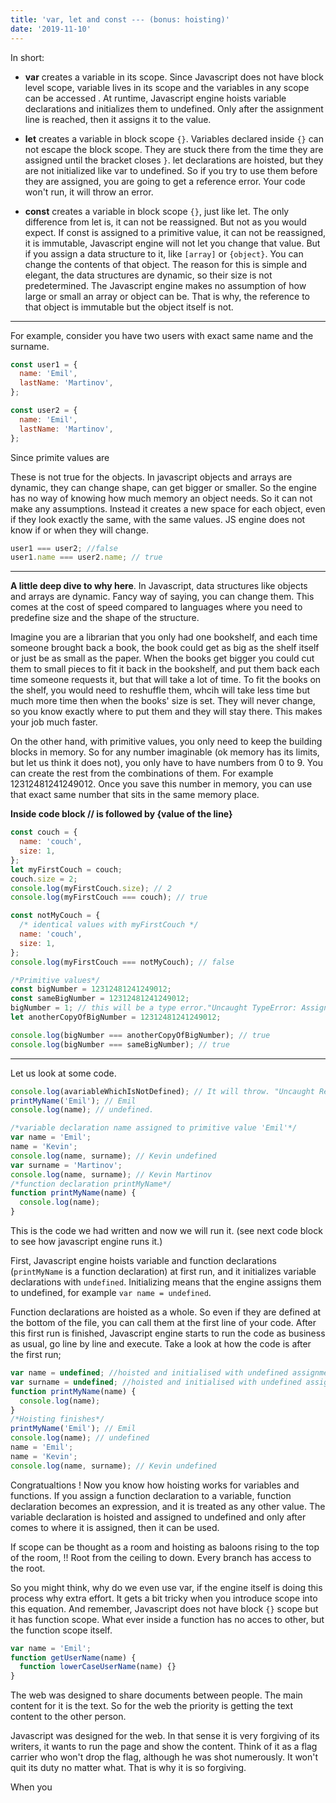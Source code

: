 ```yaml
---
title: 'var, let and const --- (bonus: hoisting)'
date: '2019-11-10'
---
```


In short:

- **var** creates a variable in its scope. Since Javascript does not have block level scope, variable lives in its scope and the variables in any scope can be accessed . At runtime, Javascript engine hoists variable declarations and initializes them to undefined. Only after the assignment line is reached, then it assigns it to the value.

- **let** creates a variable in block scope `{}`. Variables declared inside `{}` can not escape the block scope. They are stuck there from the time they are assigned until the bracket closes `}`. let declarations are hoisted, but they are not initialized like var to undefined. So if you try to use them before they are assigned, you are going to get a reference error. Your code won't run, it will throw an error.

- **const** creates a variable in block scope `{}`, just like let. The only difference from let is, it can not be reassigned. But not as you would expect. If const is assigned to a primitive value, it can not be reassigned, it is immutable, Javascript engine will not let you change that value. But if you assign a data structure to it, like `[array]` or `{object}`. You can change the contents of that object. The reason for this is simple and elegant, the data structures are dynamic, so their size is not predetermined. The Javascript engine makes no assumption of how large or small an array or object can be. That is why, the reference to that object is immutable but the object itself is not.

---

For example, consider you have two users with exact same name and the surname.

```js
const user1 = {
  name: 'Emil',
  lastName: 'Martinov',
};

const user2 = {
  name: 'Emil',
  lastName: 'Martinov',
};
```

Since <Link to="/value-vs-reference">primite values</Link> are 

These is not true for the objects. In javascript objects and arrays are dynamic, they can change shape, can get bigger or smaller. So the engine has no way of knowing how much memory an object needs. So it can not make any assumptions. Instead it creates a new space for each object, even if they look exactly the same, with the same values. JS engine does not know if or when they will change.

```js
user1 === user2; //false
user1.name === user2.name; // true
```

---

**A little deep dive to why here**. In Javascript, data structures like objects and arrays are dynamic. Fancy way of saying, you can change them. This comes at the cost of speed compared to languages where you need to predefine size and the shape of the structure.

Imagine you are a librarian that you only had one bookshelf, and each time someone brought back a book, the book could get as big as the shelf itself or just be as small as the paper. When the books get bigger you could cut them to small pieces to fit it back in the bookshelf, and put them back each time someone requests it, but that will take a lot of time. To fit the books on the shelf, you would need to reshuffle them, whcih will take less time but much more time then when the books' size is set. They will never change, so you know exactly where to put them and they will stay there. This makes your job much faster.

On the other hand, with primitive values, you only need to keep the building blocks in memory. So for any number imaginable (ok memory has its limits, but let us think it does not), you only have to have numbers from 0 to 9. You can create the rest from the combinations of them. For example 12312481241249012. Once you save this number in memory, you can use that exact same number that sits in the same memory place.

**Inside code block // is followed by {value of the line}**

```js
const couch = {
  name: 'couch',
  size: 1,
};
let myFirstCouch = couch;
couch.size = 2;
console.log(myFirstCouch.size); // 2
console.log(myFirstCouch === couch); // true

const notMyCouch = {
  /* identical values with myFirstCouch */
  name: 'couch',
  size: 1,
};
console.log(myFirstCouch === notMyCouch); // false

/*Primitive values*/
const bigNumber = 12312481241249012;
const sameBigNumber = 12312481241249012;
bigNumber = 1; // this will be a type error."Uncaught TypeError: Assignment to constant variable." You will need to remove this line so the code runs
let anotherCopyOfBigNumber = 12312481241249012;

console.log(bigNumber === anotherCopyOfBigNumber); // true
console.log(bigNumber === sameBigNumber); // true
```

---

Let us look at some code.

```js
console.log(avariableWhichIsNotDefined); // It will throw. "Uncaught ReferenceError: avariableWhichIsNotDefined is not defined". Careful here it says is not defined, not undefined. Those have different meaning.
printMyName('Emil'); // Emil
console.log(name); // undefined.

/*variable declaration name assigned to primitive value 'Emil'*/
var name = 'Emil';
name = 'Kevin';
console.log(name, surname); // Kevin undefined
var surname = 'Martinov';
console.log(name, surname); // Kevin Martinov
/*function declaration printMyName*/
function printMyName(name) {
  console.log(name);
}
```

This is the code we had written and now we will run it. (see next code block to see how javascript engine runs it.)

First, Javascript engine hoists variable and function declarations (`printMyName` is a function declaration) at first run, and it initializes variable declarations with `undefined`. Initializing means that the engine assigns them to undefined, for example `var name = undefined`.

Function declarations are hoisted as a whole. So even if they are defined at the bottom of the file, you can call them at the first line of your code. After this first run is finished, Javascript engine starts to run the code as business as usual, go line by line and execute. Take a look at how the code is after the first run;

```js
var name = undefined; //hoisted and initialised with undefined assignment
var surname = undefined; //hoisted and initialised with undefined assignment
function printMyName(name) {
  console.log(name);
}
/*Hoisting finishes*/
printMyName('Emil'); // Emil
console.log(name); // undefined
name = 'Emil';
name = 'Kevin';
console.log(name, surname); // Kevin undefined
```

Congratualtions ! Now you know how hoisting works for variables and functions. If you assign a function declaration to a variable, function declaration becomes an expression, and it is treated as any other value. The variable declaration is hoisted and assigned to undefined and only after comes to where it is assigned, then it can be used.

If scope can be thought as a room and hoisting as baloons rising to the top of the room, !! Root from the ceiling to down. Every branch has access to the root.

So you might think, why do we even use var, if the engine itself is doing this process why extra effort. It gets a bit tricky when you introduce scope into this equation. And remember, Javascript does not have block `{}` scope but it has function scope. What ever inside a function has no acces to other, but the function scope itself.

```js
var name = 'Emil';
function getUserName(name) {
  function lowerCaseUserName(name) {}
}
```

The web was designed to share documents between people. The main content for it is the text. So for the web the priority is getting the text content to the other person.

Javascript was designed for the web. In that sense it is very forgiving of its writers, it wants to run the page and show the content. Think of it as a flag carrier who won't drop the flag, although he was shot numerously. It won't quit its duty no matter what. That is why it is so forgiving.

When you
